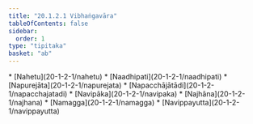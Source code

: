 ```yaml
---
title: "20.1.2.1 Vibhaṅgavāra"
tableOfContents: false
sidebar:
  order: 1
type: "tipitaka"
basket: "ab"
---
```



<DynamicBreadcrumb />



<TableOfContents>
* [Nahetu](20-1-2-1/nahetu)
* [Naadhipati](20-1-2-1/naadhipati)
* [Napurejāta](20-1-2-1/napurejata)
* [Napacchājātādi](20-1-2-1/napacchajatadi)
* [Navipāka](20-1-2-1/navipaka)
* [Najhāna](20-1-2-1/najhana)
* [Namagga](20-1-2-1/namagga)
* [Navippayutta](20-1-2-1/navippayutta)
</TableOfContents>